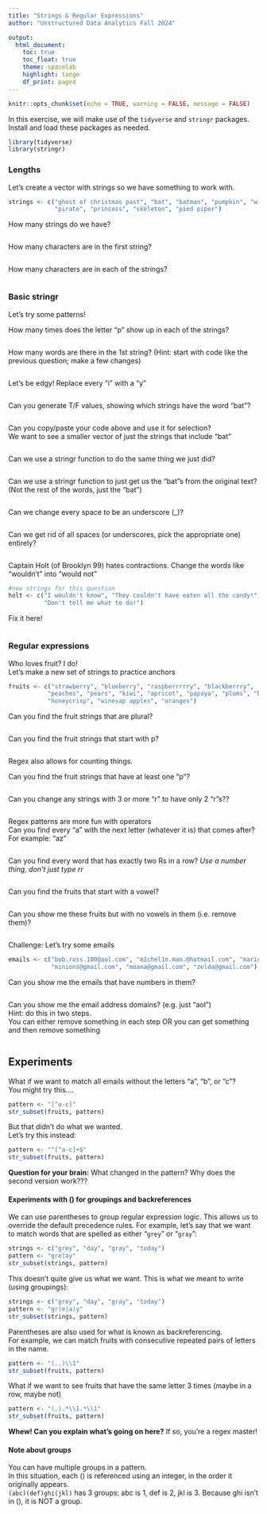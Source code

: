 ```yaml
---
title: "Strings & Regular Expressions"
author: "Unstructured Data Analytics Fall 2024"

output: 
  html_document:
    toc: true
    toc_float: true
    theme: spacelab
    highlight: tango
    df_print: paged
---
```


```r
knitr::opts_chunk$set(echo = TRUE, warning = FALSE, message = FALSE)
```

In this exercise, we will make use of the `tidyverse` and `stringr` packages. Install and load these packages as needed.

```r
library(tidyverse)
library(stringr)
```

### Lengths
Let's create a vector with strings so we have something to work with.

```r
strings <- c("ghost of christmas past", "bat", "batman", "pumpkin", "witch", 
             "pirate", "princess", "skeleton", "pied piper")
```

How many strings do we have?
```r

```

How many characters are in the first string?
```r

```

How many characters are in each of the strings?
```r

```

### Basic stringr

Let's try some patterns!

How many times does the letter "p" show up in each of the strings?
```r

```


How many words are there in the 1st string? 
(Hint: start with code like the previous question; make a few changes)
```r

```


Let's be edgy!  Replace every "i" with a "y"
```r

```


Can you generate T/F values, showing which strings have the word "bat"?
```r

```
Can you copy/paste your code above and use it for selection?  
We want to see a smaller vector of just the strings that include "bat"
```r

```

Can we use a stringr function to do the same thing we just did?
```r

```

Can we use a stringr function to just get us the "bat"s from the original text?  
(Not the rest of the words, just the "bat")
```r

```

Can we change every space to be an underscore (_)?
```r

```

Can we get rid of all spaces (or underscores, pick the appropriate one) entirely?
```r

```


Captain Holt (of Brooklyn 99) hates contractions.
Change the words like "wouldn't" into "would not"

```r
#new strings for this question
holt <- c("I wouldn't know", "They couldn't have eaten all the candy!", 
          "Don't tell me what to do!")
```

Fix it here!
```r

```


### Regular expressions

Who loves fruit? I do!  
Let's make a new set of strings to practice anchors
```r
fruits <- c("strawberry", "blueberry", "raspberrrrry", "blackberrry", 
           "peaches", "pears", "kiwi", "apricot", "papaya", "plums", "banana", 
           "honeycrisp", "winesap apples", "oranges")
```

Can you find the fruit strings that are plural?
```r

```

Can you find the fruit strings that start with p?
```r

```

Regex also allows for counting things.  
  
Can you find the fruit strings that have at least one "p"?  
```r

```

Can you change any strings with 3 or more "r" to have only 2 "r"s??
```r

```

Regex patterns are more fun with operators  
Can you find every "a" with the next letter (whatever it is) that comes after?  
For example: "az"
```r

```

Can you find every word that has exactly two Rs in a row?
*Use a number thing, don't just type rr*
```r

```

Can you find the fruits that start with a vowel?
```r

```


Can you show me these fruits but with no vowels in them (i.e. remove them)?
```r

```

Challenge: Let's try some emails
```r
emails <- c("bob.ross.100@aol.com", "m1chel1n.man.@hotmail.com", "mario@yahoo.com", 
            "minions@gmail.com", "moana@gmail.com", "zelda@gmail.com") 
```

Can you show me the emails that have numbers in them?
```r

```


Can you show me the email address domains? (e.g. just "aol")  
Hint: do this in two steps.  
You can either remove something in each step OR 
you can get something and then remove something
```r

```

## Experiments
What if we want to match all emails without the letters "a", "b", or "c"?  
You might try this....
```r
pattern <- "[^a-c]"
str_subset(fruits, pattern)
```

But that didn't do what we wanted.  
Let's try this instead:
```r
pattern <- "^[^a-c]+$"
str_subset(fruits, pattern)
```

**Question for your brain:** What changed in the pattern? Why does the second version work???

  
#### Experiments with () for groupings and backreferences
We can use parentheses to group regular expression logic. This allows us to override the default precedence rules. For example, let's say that we want to match words that are spelled as either "`grey`" or "`gray`": 

```r
strings <- c("grey", "day", "gray", "today")
pattern <- "gre|ay"
str_subset(strings, pattern)
```

This doesn't quite give us what we want. This is what we meant to write (using groupings):

```r
strings <- c("grey", "day", "gray", "today")
pattern <- "gr(e|a)y"
str_subset(strings, pattern)
```

Parentheses are also used for what is known as backreferencing.  
For example, we can match fruits with consecutive repeated pairs of letters in the name.
```r
pattern <- "(..)\\1"
str_subset(fruits, pattern)
```
What if we want to see fruits that have the same letter 3 times (maybe in a row, maybe not)
```r
pattern <- "(.).*\\1.*\\1"
str_subset(fruits, pattern)
```

**Whew! Can you explain what's going on here?** If so, you're a regex master!

#### Note about groups
You can have multiple groups in a pattern.  
In this situation, each () is referenced using an integer, in the order it originally appears.  
`(abc)(def)ghi(jkl)` has 3 groups: abc is 1, def is 2, jkl is 3. Because ghi isn't in (), it is NOT a group.
